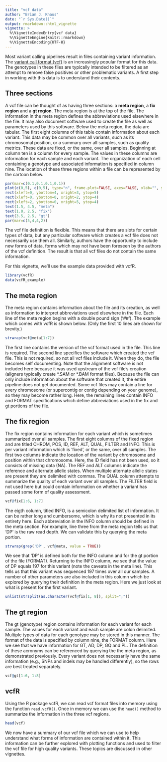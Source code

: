 ```yaml
---
title: "vcf data"
author: "Brian J. Knaus"
date: "`r Sys.Date()`"
output: rmarkdown::html_vignette
vignette: >
  %\VignetteIndexEntry{vcf data}
  %\VignetteEngine{knitr::rmarkdown}
  %\VignetteEncoding{UTF-8}
---
```



Most variant calling pipelines result in files containing variant information.
The [variant call format (vcf)](http://samtools.github.io/hts-specs/ "vcf format at hts-specs") is an increasingly popular format for this data.
The genotypes in these files are typically intended to be filtered as an attempt to remove false positives or other problematic variants.
A first step in working with this data is to understand their contents.


## Three sections


A vcf file can be thought of as having three sections: a **meta region**, a **fix region** and a **gt region**.
The meta region is at the top of the file.
The information in the meta region defines the abbreviations used elsewhere in the file.
It may also document software used to create the file as well as parameters used by this software.
Below the meta region, the data are tabular.
The first eight columns of this table contain information about each variant.
This data may be common over all variants, such as its chromosomal position, or a summary over all samples, such as quality metrics.
These data are fixed, or the same, over all samples.
Beginning at column ten is a column for every sample.
The values in these columns are information for each sample and each variant.
The organization of each cell containing a genotype and associated information is specified in column nine.
The location of these three regions within a file can be represented by the cartoon below.


```r
par(mar=c(0.1,0.1,0.1,0.1))
plot(c(0,5), c(0,5), type="n", frame.plot=FALSE, axes=FALSE, xlab="", ylab="")
rect(xleft=0, ybottom=4, xright=3, ytop=5)
rect(xleft=0, ybottom=0, xright=2, ytop=4)
rect(xleft=2, ybottom=0, xright=5, ytop=4)
text(1.5, 4.5, "meta")
text(1.0, 2.5, "fix")
text(3.5, 2.5, "gt")
par(mar=c(5,4,4,2))
```


The vcf file definition is flexible.
This means that there are slots for certain types of data, but any particular software which creates a vcf file does not necessarily use them all.
Similarly, authors have the opportunity to include new forms of data, forms which may not have been foreseen by the authors of the vcf definition.
The result is that all vcf files do not contain the same information.


For this vignette, we'll use the example data provided with vcfR.


```r
library(vcfR)
data(vcfR_example)
```


## The meta region


The meta region contains information about the file and its creation, as well as information to interpret abbreviations used elsewhere in the file.
Each line of the meta region begins with a double pound sign ('##').
The example which comes with vcfR is shown below.
(Only the first 10 lines are shown for brevity.)



```r
strwrap(vcf@meta[1:7])
```


The first line contains the version of the vcf format used in the file.
This line is required.
The second line specifies the software which created the vcf file.
This is not required, so not all vcf files include it.
When they do, the file becomes self documenting.
Note that the alignment software is not included here because it was used upstream of the vcf file's creation (aligners typically create \*.SAM or \*.BAM format files).
Because the file can only include information about the software that created it, the entire pipeline does not get documented.
Some vcf files may contain a line for every chromosome (or supercontig or contig depending on your genome), so they may become rather long.
Here, the remaining lines contain INFO and FORMAT specifications which define abbreviations used in the fix and gt portions of the file.



## The fix region

The fix region contains information for each variant which is sometimes summarized over all samples.
The first eight columns of the fixed region and are titled CHROM, POS, ID, REF, ALT, QUAL, FILTER and INFO.
This is per variant information which is 'fixed', or the same, over all samples.
The first two columns indicate the location of the variant by chromosome and position within that chromosome.
Here, the ID field has not been used, so it consists of missing data (NA).
The REF and ALT columns indicate the reference and alternate allelic states.
When multiple alternate allelic states are present they are delimited with commas.
The QUAL column attempts to summarize the quality of each variant over all samples.
The FILTER field is not used here but could contain information on whether a variant has passed some form of quality assessment. 


```r
vcf@fix[1:6, 1:7]
```



The eigth column, titled INFO, is a semicolon delimited list of information.
It can be rather long and cumbersome, which is why its not presented in its entirety here.
Each abbreviation in the INFO column should be defined in the meta section.
For example, line three from the meta region tells us that 'DP' is the raw read depth.
We can validate this by querying the meta portion.


```r
strwrap(grep('DP', vcf@meta, value = TRUE))
```

We see that 'DP' is defined both for the INFO column and for the gt portion of the file (FORMAT).
Returning to the INFO column, we see that the value of DP equals 197 for this variant (note the caveats in the meta line).
This tells us that this variant was sequenced 197 times over all our samples.
A number of other parameters are also included in this column which be explored by querying their definition in the meta region.
Here we just look at what is present for the first variant.


```r
unlist(strsplit(as.character(vcf@fix[1, 8]), split=";"))
```



## The gt region


The gt (genotype) region contains information for each variant for each sample.
The values for each variant and each sample are colon delimited.
Multiple types of data for each genotype may be stored in this manner.
The format of the data is specified by column nine, the FORMAT column.
Here we see that we have information for GT, AD, DP, GQ and PL.
The definition of these acronyms can be referenced by querying the the meta region, as demonstrated previously.
Every variant does not necessarily have the same information (e.g., SNPs and indels may be handled differently), so the rows are best treated separately.



```r
vcf@gt[1:6, 1:8]
```




## vcfR


Using the R package vcfR, we can read vcf format files into memory using the function `read.vcfR()`.
Once in memory we can use the `head()` method to summarize the information in the three vcf regions.



```r
head(vcf)
```


We now have a summary of our vcf file which we can use to help understand what forms of information are contained within it.
This information can be further explored with plotting functions and used to filter the vcf file for high quality variants.
These topics are discussed in other vignettes.



